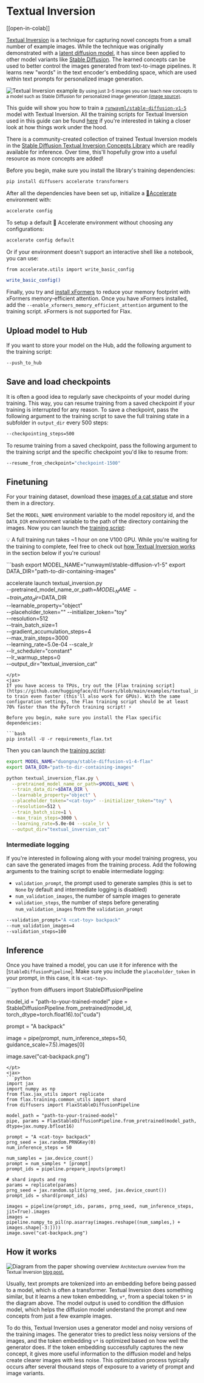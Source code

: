 <!--Copyright 2023 The HuggingFace Team. All rights reserved.

Licensed under the Apache License, Version 2.0 (the "License"); you may not use this file except in compliance with
the License. You may obtain a copy of the License at

http://www.apache.org/licenses/LICENSE-2.0

Unless required by applicable law or agreed to in writing, software distributed under the License is distributed on
an "AS IS" BASIS, WITHOUT WARRANTIES OR CONDITIONS OF ANY KIND, either express or implied. See the License for the
specific language governing permissions and limitations under the License.
-->



# Textual Inversion

[[open-in-colab]]

[Textual Inversion](https://arxiv.org/abs/2208.01618) is a technique for capturing novel concepts from a small number of example images. While the technique was originally demonstrated with a [latent diffusion model](https://github.com/CompVis/latent-diffusion), it has since been applied to other model variants like [Stable Diffusion](https://huggingface.co/docs/diffusers/main/en/conceptual/stable_diffusion). The learned concepts can be used to better control the images generated from text-to-image pipelines. It learns new "words" in the text encoder's embedding space, which are used within text prompts for personalized image generation.

![Textual Inversion example](https://textual-inversion.github.io/static/images/editing/colorful_teapot.JPG)
<small>By using just 3-5 images you can teach new concepts to a model such as Stable Diffusion for personalized image generation <a href="https://github.com/rinongal/textual_inversion">(image source)</a>.</small>

This guide will show you how to train a [`runwayml/stable-diffusion-v1-5`](https://huggingface.co/runwayml/stable-diffusion-v1-5) model with Textual Inversion. All the training scripts for Textual Inversion used in this guide can be found [here](https://github.com/huggingface/diffusers/tree/main/examples/textual_inversion) if you're interested in taking a closer look at how things work under the hood.

<Tip>

There is a community-created collection of trained Textual Inversion models in the [Stable Diffusion Textual Inversion Concepts Library](https://huggingface.co/sd-concepts-library) which are readily available for inference. Over time, this'll hopefully grow into a useful resource as more concepts are added!

</Tip>

Before you begin, make sure you install the library's training dependencies:

```bash
pip install diffusers accelerate transformers
```

After all the dependencies have been set up, initialize a [🤗Accelerate](https://github.com/huggingface/accelerate/) environment with:

```bash
accelerate config
```

To setup a default 🤗 Accelerate environment without choosing any configurations:

```bash
accelerate config default
```

Or if your environment doesn't support an interactive shell like a notebook, you can use:

```bash
from accelerate.utils import write_basic_config

write_basic_config()
```

Finally, you try and [install xFormers](https://huggingface.co/docs/diffusers/main/en/training/optimization/xformers) to reduce your memory footprint with xFormers memory-efficient attention. Once you have xFormers installed, add the `--enable_xformers_memory_efficient_attention` argument to the training script. xFormers is not supported for Flax.

## Upload model to Hub

If you want to store your model on the Hub, add the following argument to the training script:

```bash
--push_to_hub
```

## Save and load checkpoints

It is often a good idea to regularly save checkpoints of your model during training. This way, you can resume training from a saved checkpoint if your training is interrupted for any reason. To save a checkpoint, pass the following argument to the training script to save the full training state in a subfolder in `output_dir` every 500 steps:

```bash
--checkpointing_steps=500
```

To resume training from a saved checkpoint, pass the following argument to the training script and the specific checkpoint you'd like to resume from:

```bash
--resume_from_checkpoint="checkpoint-1500"
```

## Finetuning

For your training dataset, download these [images of a cat statue](https://drive.google.com/drive/folders/1fmJMs25nxS_rSNqS5hTcRdLem_YQXbq5) and store them in a directory. 

Set the `MODEL_NAME` environment variable to the model repository id, and the `DATA_DIR` environment variable to the path of the directory containing the images. Now you can launch the [training script](https://github.com/huggingface/diffusers/blob/main/examples/textual_inversion/textual_inversion.py):

<Tip>

💡 A full training run takes ~1 hour on one V100 GPU. While you're waiting for the training to complete, feel free to check out [how Textual Inversion works](#how-it-works) in the section below if you're curious!

</Tip>

<frameworkcontent>
<pt>
```bash
export MODEL_NAME="runwayml/stable-diffusion-v1-5"
export DATA_DIR="path-to-dir-containing-images"

accelerate launch textual_inversion.py \
  --pretrained_model_name_or_path=$MODEL_NAME \
  --train_data_dir=$DATA_DIR \
  --learnable_property="object" \
  --placeholder_token="<cat-toy>" --initializer_token="toy" \
  --resolution=512 \
  --train_batch_size=1 \
  --gradient_accumulation_steps=4 \
  --max_train_steps=3000 \
  --learning_rate=5.0e-04 --scale_lr \
  --lr_scheduler="constant" \
  --lr_warmup_steps=0 \
  --output_dir="textual_inversion_cat"
```
</pt>
<jax>
If you have access to TPUs, try out the [Flax training script](https://github.com/huggingface/diffusers/blob/main/examples/textual_inversion/textual_inversion_flax.py) to train even faster (this'll also work for GPUs). With the same configuration settings, the Flax training script should be at least 70% faster than the PyTorch training script! ⚡️

Before you begin, make sure you install the Flax specific dependencies:

```bash
pip install -U -r requirements_flax.txt
```

Then you can launch the [training script](https://github.com/huggingface/diffusers/blob/main/examples/textual_inversion/textual_inversion_flax.py):

```bash
export MODEL_NAME="duongna/stable-diffusion-v1-4-flax"
export DATA_DIR="path-to-dir-containing-images"

python textual_inversion_flax.py \
  --pretrained_model_name_or_path=$MODEL_NAME \
  --train_data_dir=$DATA_DIR \
  --learnable_property="object" \
  --placeholder_token="<cat-toy>" --initializer_token="toy" \
  --resolution=512 \
  --train_batch_size=1 \
  --max_train_steps=3000 \
  --learning_rate=5.0e-04 --scale_lr \
  --output_dir="textual_inversion_cat"
```
</jax>
</frameworkcontent>

### Intermediate logging

If you're interested in following along with your model training progress, you can save the generated images from the training process. Add the following arguments to the training script to enable intermediate logging:

- `validation_prompt`, the prompt used to generate samples (this is set to `None` by default and intermediate logging is disabled)
- `num_validation_images`, the number of sample images to generate
- `validation_steps`, the number of steps before generating `num_validation_images` from the `validation_prompt`

```bash
--validation_prompt="A <cat-toy> backpack"
--num_validation_images=4
--validation_steps=100
```

## Inference

Once you have trained a model, you can use it for inference with the [`StableDiffusionPipeline`]. Make sure you include the `placeholder_token` in your prompt, in this case, it is `<cat-toy>`.

<frameworkcontent>
<pt>
```python
from diffusers import StableDiffusionPipeline

model_id = "path-to-your-trained-model"
pipe = StableDiffusionPipeline.from_pretrained(model_id, torch_dtype=torch.float16).to("cuda")

prompt = "A <cat-toy> backpack"

image = pipe(prompt, num_inference_steps=50, guidance_scale=7.5).images[0]

image.save("cat-backpack.png")
```
</pt>
<jax>
```python
import jax
import numpy as np
from flax.jax_utils import replicate
from flax.training.common_utils import shard
from diffusers import FlaxStableDiffusionPipeline

model_path = "path-to-your-trained-model"
pipe, params = FlaxStableDiffusionPipeline.from_pretrained(model_path, dtype=jax.numpy.bfloat16)

prompt = "A <cat-toy> backpack"
prng_seed = jax.random.PRNGKey(0)
num_inference_steps = 50

num_samples = jax.device_count()
prompt = num_samples * [prompt]
prompt_ids = pipeline.prepare_inputs(prompt)

# shard inputs and rng
params = replicate(params)
prng_seed = jax.random.split(prng_seed, jax.device_count())
prompt_ids = shard(prompt_ids)

images = pipeline(prompt_ids, params, prng_seed, num_inference_steps, jit=True).images
images = pipeline.numpy_to_pil(np.asarray(images.reshape((num_samples,) + images.shape[-3:])))
image.save("cat-backpack.png")
```
</jax>
</frameworkcontent>

## How it works

![Diagram from the paper showing overview](https://textual-inversion.github.io/static/images/training/training.JPG)
<small>Architecture overview from the Textual Inversion <a href="https://textual-inversion.github.io/">blog post.</a></small>

Usually, text prompts are tokenized into an embedding before being passed to a model, which is often a transformer. Textual Inversion does something similar, but it learns a new token embedding, `v*`, from a special token `S*` in the diagram above. The model output is used to condition the diffusion model, which helps the diffusion model understand the prompt and new concepts from just a few example images.

To do this, Textual Inversion uses a generator model and noisy versions of the training images. The generator tries to predict less noisy versions of the images, and the token embedding `v*` is optimized based on how well the generator does. If the token embedding successfully captures the new concept, it gives more useful information to the diffusion model and helps create clearer images with less noise. This optimization process typically occurs after several thousand steps of exposure to a variety of prompt and image variants.
